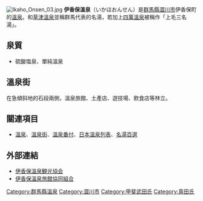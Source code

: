 [[File:Ikaho_Onsen_03.jpg|thumb]]
'''伊香保溫泉'''（いかほおんせん）是[[群馬縣|群馬縣]][[澀川市|澀川市]]伊香保町的[[溫泉|溫泉]]。和[[草津溫泉|草津溫泉]]並稱群馬代表的名湯，若加上[[四萬溫泉|四萬溫泉]]被稱作「上毛三名湯」。

== 泉質 ==
* 硫酸塩泉、單純溫泉

== 溫泉街 ==
在急傾斜地的石段兩側，溫泉旅館、土產店、遊技場、飲食店等林立。

== 關連項目 ==
* [[溫泉|溫泉]]、[[溫泉街|溫泉街]]、[[溫泉番付|溫泉番付]]、[[日本溫泉列表|日本溫泉列表]]、[[名湯百選|名湯百選]]

== 外部連結 ==
{{Commonscat|Ikaho Onsen}}
* [http://www.ikaho-kankou.com/ 伊香保溫泉観光協会] {{Wayback|url=http://www.ikaho-kankou.com/ |date=20210209072144 }}
* [http://www.hotels-ikaho.or.jp/ 伊香保溫泉旅館協同組合] {{Wayback|url=http://www.hotels-ikaho.or.jp/ |date=20201219231333 }}

{{DEFAULTSORT:Ikaho Onsen}}
[[Category:群馬縣溫泉|Category:群馬縣溫泉]]
[[Category:澀川市|Category:澀川市]]
[[Category:甲斐武田氏|Category:甲斐武田氏]]
[[Category:真田氏|Category:真田氏]]